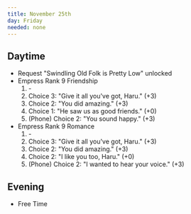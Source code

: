 ```yaml
---
title: November 25th
day: Friday
needed: none
---
```


## Daytime
- Request "Swindling Old Folk is Pretty Low" unlocked
- Empress Rank 9 Friendship
    1. \-
    1. Choice 3: "Give it all you've got, Haru." (+3)
    1. Choice 2: "You did amazing." (+3)
    1. Choice 1: "He saw us as good friends." (+0)
    1. (Phone) Choice 2: "You sound happy." (+3)
- Empress Rank 9 Romance
    1. \-
    1. Choice 3: "Give it all you've got, Haru." (+3)
    1. Choice 2: "You did amazing." (+3)
    1. Choice 2: "I like you too, Haru." (+0)
    1. (Phone) Choice 2: "I wanted to hear your voice." (+3)

## Evening
- Free Time